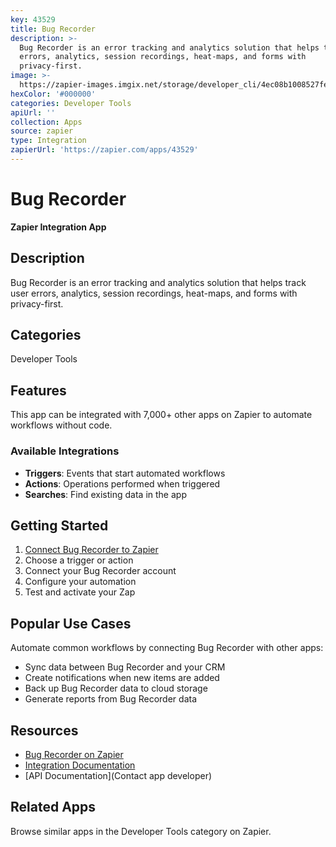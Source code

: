 ```yaml
---
key: 43529
title: Bug Recorder
description: >-
  Bug Recorder is an error tracking and analytics solution that helps track user
  errors, analytics, session recordings, heat-maps, and forms with
  privacy-first.
image: >-
  https://zapier-images.imgix.net/storage/developer_cli/4ec08b1008527fe49662a31e0804bd95.png?auto=format%2Ccompress&ixlib=python-3.0.0&q=50
hexColor: '#000000'
categories: Developer Tools
apiUrl: ''
collection: Apps
source: zapier
type: Integration
zapierUrl: 'https://zapier.com/apps/43529'
---
```

# Bug Recorder

**Zapier Integration App**

## Description

Bug Recorder is an error tracking and analytics solution that helps track user errors, analytics, session recordings, heat-maps, and forms with privacy-first.

## Categories

Developer Tools

## Features

This app can be integrated with 7,000+ other apps on Zapier to automate workflows without code.

### Available Integrations

- **Triggers**: Events that start automated workflows
- **Actions**: Operations performed when triggered
- **Searches**: Find existing data in the app

## Getting Started

1. [Connect Bug Recorder to Zapier](https://zapier.com/apps/43529)
2. Choose a trigger or action
3. Connect your Bug Recorder account
4. Configure your automation
5. Test and activate your Zap

## Popular Use Cases

Automate common workflows by connecting Bug Recorder with other apps:

- Sync data between Bug Recorder and your CRM
- Create notifications when new items are added
- Back up Bug Recorder data to cloud storage
- Generate reports from Bug Recorder data

## Resources

- [Bug Recorder on Zapier](https://zapier.com/apps/43529)
- [Integration Documentation](https://zapier.com/apps/43529/integrations)
- [API Documentation](Contact app developer)

## Related Apps

Browse similar apps in the Developer Tools category on Zapier.
